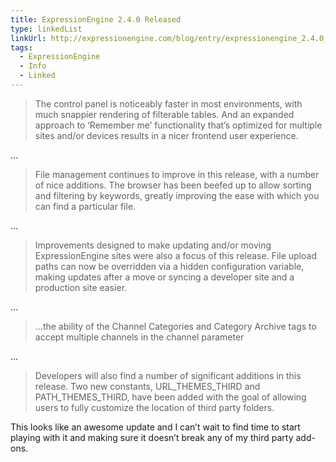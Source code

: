 ```yaml
---
title: ExpressionEngine 2.4.0 Released
type: linkedList
linkUrl: http://expressionengine.com/blog/entry/expressionengine_2.4.0_released
tags:
  - ExpressionEngine
  - Info
  - Linked
---
```


> The control panel is noticeably faster in most environments, with much snappier rendering of filterable tables. And an expanded approach to ‘Remember me’ functionality that’s optimized for multiple sites and/or devices results in a nicer frontend user experience.

…

> File management continues to improve in this release, with a number of nice additions. The browser has been beefed up to allow sorting and filtering by keywords, greatly improving the ease with which you can find a particular file.

…

> Improvements designed to make updating and/or moving ExpressionEngine sites were also a focus of this release. File upload paths can now be overridden via a hidden configuration variable, making updates after a move or syncing a developer site and a production site easier.

…

> …the ability of the Channel Categories and Category Archive tags to accept multiple channels in the channel parameter

…

> Developers will also find a number of significant additions in this release. Two new constants, URL\_THEMES\_THIRD and PATH\_THEMES\_THIRD, have been added with the goal of allowing users to fully customize the location of third party folders.

This looks like an awesome update and I can’t wait to find time to start playing with it and making sure it doesn’t break any of my third party add-ons.
